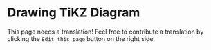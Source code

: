 # Drawing TiKZ Diagram

This page needs a translation! Feel free to contribute a translation by clicking the `Edit this page` button on the right side.
